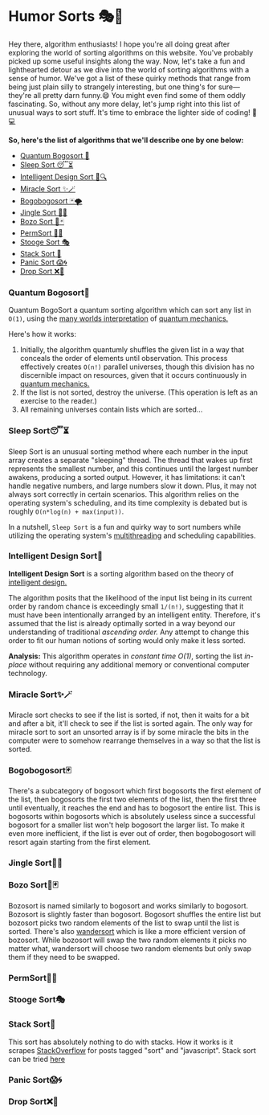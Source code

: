 # Humor Sorts 🎭🤡

Hey there, algorithm enthusiasts! I hope you're all doing great after exploring 
the world of sorting algorithms on this website. You've probably picked up some useful 
insights along the way. Now, let's take a fun and lighthearted detour as we dive into 
the world of sorting algorithms with a sense of humor. We've got a list of these quirky 
methods that range from being just plain silly to strangely interesting, but one thing's 
for sure—they're all pretty darn funny.😄 You might even find some of them oddly fascinating. 
So, without any more delay, let's jump right into this list of unusual ways to sort stuff. 
It's time to embrace the lighter side of coding! 🚀💻

**So, here's the list of algorithms that we'll describe one by one below:**
 - [Quantum Bogosort 🌌](#quantum-bogosort)
 - [Sleep Sort 😴⏳](#sleep-sort)
 - [Intelligent Design Sort 🧠🔍](#intelligent-design-sort)
 - [Miracle Sort ✨🪄](#miracle-sort)
 - [Bogobogosort 🃏🌪️](#bogobogosort)
 - [Jingle Sort 🔔🎵](#jingle-sort)
 - [Bozo Sort 🤡🃏](#bozo-sort)
 - [PermSort 🧮🧩](#permsort)
 - [Stooge Sort 🎭](#stooge-sort)
 - [Stack Sort 🧱](#stack-sort)
 - [Panic Sort 😱🌀](#panic-sort)
 - [Drop Sort ❌🧢](#drop-sort)


### Quantum Bogosort🌌

Quantum BogoSort a quantum sorting algorithm which can sort any list in `O(1)`, 
using the [many worlds interpretation](https://en.wikipedia.org/wiki/Many-worlds_interpretation) 
of [quantum mechanics.](https://en.wikipedia.org/wiki/Quantum_mechanics)

Here's how it works:
1. Initially, the algorithm quantumly shuffles the given list in a way that 
conceals the order of elements until observation. This process effectively creates `O(n!)` parallel universes, 
though this division has no discernible impact on resources, given that it occurs continuously in [quantum mechanics.](https://en.wikipedia.org/wiki/Quantum_mechanics)
2. If the list is not sorted, destroy the universe. (This operation is left as an exercise to the reader.)
3. All remaining universes contain lists which are sorted...


### Sleep Sort😴⏳

Sleep Sort is an unusual sorting method where each number in the input array 
creates a separate "sleeping" thread. The thread that wakes up first represents 
the smallest number, and this continues until the largest number awakens, producing 
a sorted output. However, it has limitations: it can't handle negative numbers, and large 
numbers slow it down. Plus, it may not always sort correctly in certain scenarios. This algorithm 
relies on the operating system's scheduling, and its time complexity is debated but is roughly 
`O(n*log(n) + max(input))`. 

In a nutshell, `Sleep Sort` is a fun and quirky way to sort numbers while 
utilizing the operating system's [multithreading](https://en.wikipedia.org/wiki/Multithreading_(computer_architecture))
and scheduling capabilities.

### Intelligent Design Sort🧠

**Intelligent Design Sort** is a sorting algorithm based on the theory of [intelligent design.](https://en.wikipedia.org/wiki/Intelligent_design)

The algorithm posits that the likelihood of the input list being in its current order by 
random chance is exceedingly small `1/(n!)`, suggesting that it must have been intentionally 
arranged by an intelligent entity. Therefore, it's assumed that the list is already optimally 
sorted in a way beyond our understanding of traditional _ascending order._ Any attempt to change 
this order to fit our human notions of sorting would only make it less sorted.

**Analysis:** This algorithm operates in _constant time O(1)_, sorting the list _in-place_ without requiring any 
additional memory or conventional computer technology.

### Miracle Sort✨🪄

Miracle sort checks to see if the list is sorted, if not, then it waits for 
a bit and after a bit, it'll check to see if the list is sorted again. The only way 
for miracle sort to sort an unsorted array is if by some miracle the bits in the computer 
were to somehow rearrange themselves in a way so that the list is sorted. 

### Bogobogosort🃏

There's a subcategory of bogosort which first bogosorts the first element of the list, 
then bogosorts the first two elements of the list, then the first three until eventually, 
it reaches the end and has to bogosort the entire list. This is bogosorts within bogosorts which 
is absolutely useless since a successful bogosort for a smaller list won't help bogosort the larger 
list. To make it even more inefficient, if the list is ever out of order, then bogobogosort will 
resort again starting from the first element.

### Jingle Sort🔔🎵

### Bozo Sort🤡🃏

Bozosort is named similarly to bogosort and works similarly to bogosort. 
Bozosort is slightly faster than bogosort. Bogosort shuffles the entire list but
bozosort picks two random elements of the list to swap until the list is sorted. 
There's also [wandersort](https://twitter.com/hbmmaster/status/1503187961281748992) 
which is like a more efficient version of bozosort. While 
bozosort will swap the two random elements it picks no matter what, wandersort will 
choose two random elements but only swap them if they need to be swapped.

### PermSort🧮🧩

### Stooge Sort🎭

### Stack Sort🧱

This sort has absolutely nothing to do with stacks. How it works is it scrapes [StackOverflow](https://stackoverflow.com/) 
for posts tagged "sort" and "javascript". Stack sort can be tried [here](https://gkoberger.github.io/stacksort/)

### Panic Sort😱🌀

### Drop Sort❌🧢